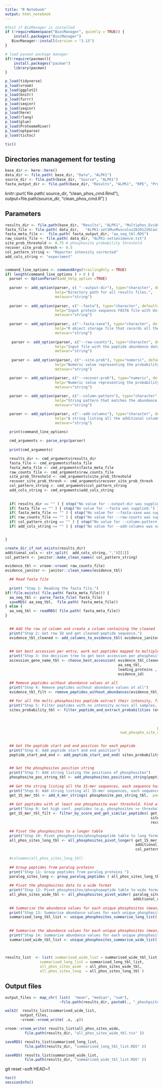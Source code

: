 ```yaml
---
title: "R Notebook"
output: html_notebook
---
```



```r

#Test if BioManager is installed 
if (!requireNamespace("BiocManager", quietly = TRUE)) {
    install.packages("BiocManager")
   BiocManager::install(version = "3.13")
}

# load pacman package manager
if(!require(pacman)){
    install.packages("pacman")
    library(pacman)
}

p_load(tidyverse)
p_load(vroom)
p_load(ggplot2)
p_load(knitr)
p_load(furrr)
p_load(seqinr)
p_load(seqinr)
p_load(here)
p_load(rlang)
p_load(glue)
p_load(ProteomeRiver)
p_load(optparse)
p_load(tictoc)

tic()

```
## Directories management for testing
```r
base_dir <- here::here()
data_dir <- file.path( base_dir, "Data", "ALPK1")
source_dir <- file.path(base_dir, "Source", "ALPK1")
fasta_output_dir <- file.path(base_dir, "Results", "ALPK1", "RPE", "Proteins")
```


knitr::purl( file.path( source_dir,  "clean_phos_cmd.Rmd"), 
             output=file.path(source_dir, "clean_phos_cmd.R") ) 
      
## Parameters
```r

results_dir <- file.path(base_dir, "Results", "ALPK1", "Multiphos_Evidence", "Not_Git") 
fasta_file <- file.path( data_dir,   "ALPK1-set1MusMusculus20201226CanIso.fasta")
fasta_meta_file <-  file.path( fasta_output_dir, "aa_seq_tbl.RDS") 
raw_counts_file <- file.path( data_dir, "ALPK1-set1evidence.txt") 
site_prob_threshold <- 0.75 # phosphosite probability threshold
recover_site_prob_thresh <- 0.5
col_pattern_string <- "Reporter intensity corrected"
add_cols_string <- "experiment"


command_line_options <- commandArgs(trailingOnly = TRUE)
if( length(command_line_options ) > 0 ) {
  parser <- OptionParser(add_help_option =TRUE)
  
  parser <- add_option(parser, c( "--output-dir"), type="character", default="", dest = "results_dir",
                       help="Directory path for all results files.",
                       metavar="string")   
  
  parser <- add_option(parser, c("--fasta"), type="character", default="", dest = "fasta_file",
                       help="Input protein sequence FASTA file with UniProt FASTA header format.",
                       metavar="string")   
  
  parser <- add_option(parser, c("--fasta-save"), type="character", default="aa_seq_tbl.RDS", dest = "fasta_meta_file",
                       help="R object storage file that records all the sequence and header information in the FASTA file.",
                       metavar="string")   
  
   parser <- add_option(parser, c("--raw-counts"), type="character", default="", dest = "raw_counts_file",
                       help="Input file with the peptide abundance data.",
                       metavar="string")    
  
   parser <- add_option(parser, c("--site-prob"), type="numeric", default=0.75, dest = "site_prob_threshold",
                       help="Numeric value representing the probability threshold for accepting a primary modification site.",
                       metavar="string")      

  parser <- add_option(parser, c("--recover-prob"), type="numeric", default=0.5, dest = "recover_site_prob_thresh",
                       help="Numeric value representing the probability threshold for recovering the abundance data for a lower quality modification site, if the same site has already been found as high probability site.",
                       metavar="string")  
    
  parser <- add_option(parser, c("--column-pattern"), type="character", default="corrected", dest = "col_pattern_string",
                       help="String pattern that matches the abundance data columns. It also facilitate the ID of the sample to be extracted.",
                       metavar="string")   

  parser <- add_option(parser, c("--add-columns"), type="character", default="corrected", dest = "add_cols_string",
                       help="A string listing all the additional columns to be included (e.g. experiment group column). Each column is separated by a comma.",
                       metavar="string")      

  print(command_line_options)
  
  cmd_arguments <- parse_args(parser)
  
  print(cmd_arguments)  

  results_dir <- cmd_arguments$results_dir
  fasta_file <- cmd_arguments$fasta_file
  fasta_meta_file <- cmd_arguments$fasta_meta_file
  raw_counts_file <- cmd_arguments$raw_counts_file
  site_prob_threshold <- cmd_arguments$site_prob_threshold
  recover_site_prob_thresh <- cmd_arguments$recover_site_prob_thresh
  col_pattern_string <- cmd_arguments$col_pattern_string
  add_cols_string <- cmd_arguments$add_cols_string
  
  
  if( results_dir == "" ) { stop("No value for --output-dir was supplied.") }
  if( fasta_file == "" ) { stop("No value for --fasta was supplied.") }
  if( fasta_meta_file == "" ) { stop("No value for --fasta-save was supplied.") }
  if( raw_counts_file == "" ) { stop("No value for --raw-counts was supplied.") }
  if( col_pattern_string == "" ) { stop("No value for --column-pattern was supplied.") }
  if( add_cols_string == "" ) { stop("No value for --add-columns was supplied.") }


}

create_dir_if_not_exists(results_dir)
additional_cols <- str_split(  add_cols_string, ",")[[1]] 
col_pattern <- janitor::make_clean_names( col_pattern_string)

```


```r

evidence_tbl <- vroom::vroom( raw_counts_file) 
evidence_janitor <- janitor::clean_names(evidence_tbl)

```


```r
  ## Read fasta file 
  
  print( "Step 1: Reading the fasta file.")
if(!file.exists( file.path( fasta_meta_file))) {
  aa_seq_tbl <- parse_fasta_file( fasta_file)
  saveRDS( aa_seq_tbl,  file.path( fasta_meta_file))
} else {
  aa_seq_tbl <- readRDS( file.path( fasta_meta_file))
}

  
  ## Add the row id column and create a column containing the cleaned  peptide
  print("Step 2: Get row ID and get cleaned peptide sequence.")
  evidence_tbl_cleaned <- add_columns_to_evidence_tbl( evidence_janitor ) 
  
  
  ## Get best accession per entry, work out peptides mapped to multiple genes
  print("Step 3: Use decision tree to get best accession per phosphosite evidence entry")
  accession_gene_name_tbl <- choose_best_accession( evidence_tbl_cleaned, 
                                                    aa_seq_tbl, 
                                                    leading_proteins , 
                                                    evidence_id)
  
  ## Remove peptides without abundance values at all 
  print("Step 4: Remove peptides without abundance values at all")
  evidence_tbl_filt <- remove_peptides_without_abundances(evidence_tbl_cleaned, col_pattern)


```

```r
  ## For all the multi-phosphosites peptide extract their intensity, filter peptide with no intensity across all samples, extract site probabilities
  print("Step 5: Filter peptides with no intensity across all samples, extract intensity data, extract sites")
  sites_probability_tbl <- filter_peptide_and_extract_probabilities (evidence_tbl_filt , 
                                                                       accession_gene_name_tbl,
                                                                       col_pattern,
                                                                       accession_col = leading_proteins,
                                                                      phospho_site_prob_col = phospho_sty_probabilities,
                                                     num_phospho_site_col = phospho_sty ) 
  
```


```r
  ## Get the peptide start and end position for each peptide 
  print("Step 6: Add peptide start and end position")
  peptide_start_and_end <- add_peptide_start_and_end( sites_probability_tbl , aa_seq_tbl )

  
  ## Get the phosphosites position string 
  print("Step 7: Add string listing the positions of phosphosites")
  phosphosite_pos_string_tbl <- add_phosphosites_positions_string(peptide_start_and_end )
  
  ## Get the string listing all the 15-mer sequences, each sequence has the phosphorylation site in the middle
  print("Step 8: Add string listing all 15-mer sequences, each sequence has phosphosite in the center")
  get_15_mer_tbl <- add_X_mer_strings( phosphosite_pos_string_tbl,  padding_length=7) 
  
  ## Get peptides with at least one phosphosite over threshold. Find all peptides with same sites as another peptides that contained at least one phosphosies >= threshold.
  print("Step 9: Get high conf. peptides (e.g. phosphosites >= threshold). Get peptide W/ same sites as high conf. peptide.")
  get_15_mer_tbl_filt <- filter_by_score_and_get_similar_peptides( get_15_mer_tbl, 
                                                                   site_prob_threshold, 
                                                                   recover_site_prob_thresh)

  ## Pivot the phosphosites to a longer table 
  print("Step 10: Pivot phosphosites/phosphopeptide table to long format")
  all_phos_sites_long_tbl <- all_phosphosites_pivot_longer( get_15_mer_tbl_filt,
                                                            additional_cols ,                                                            
                                                            col_pattern  )
  
  #colnames(all_phos_sites_long_tbl)
  
  ## Group peptides from paralog proteins 
  print("Step 11: Group peptides from paralog proteins ")
  paralog_sites_long <- group_paralog_peptides ( all_phos_sites_long_tbl, additional_cols )
  
  ## Pivot the phosphosites data to a wide format
  print("Step 12: Pivot phosphosites/phosphopeptide table to wide format")
  all_phos_sites_wide_tbl <- all_phosphosites_pivot_wider( paralog_sites_long, 
                                                           additional_cols )
  
  ## Summarise the abundance values for each unique phosphosites (mean, median, sum), return table in long format
  print("Step 13: Summarise abundance values for each unique phosphosites, long format")
  summarised_long_tbl_list <- unique_phosphosites_summarise_long_list( paralog_sites_long, 
                                                                       additional_cols ) 
  
  ## Summarise the abundance values for each unique phosphosites (mean, median, sum), return table in wide format
  print("Step 14: Summarise abundance values for each unique phosphosites, wide format")
  summarised_wide_tbl_list <- unique_phosphosites_summarise_wide_list( summarised_long_tbl_list, 
                                                                       additional_cols)
  
```

```r
results_list  <- list( summarised_wide_list = summarised_wide_tbl_list, 
                summarised_long_list = summarised_long_tbl_list, 
                all_phos_sites_wide  = all_phos_sites_wide_tbl, 
                all_phos_sites_long  = all_phos_sites_long_tbl )
```

## Output files 
```r
output_files <- map_chr( list(  "mean", "median", "sum"), 
                         ~file.path(results_dir, paste0(., "_phoshpsites.tsv" )  ) ) 

walk2(  results_list$summarised_wide_list, 
       output_files,
       ~vroom::vroom_write( .x, .y))

vroom::vroom_write( results_list$all_phos_sites_wide, 
         file.path(results_dir, "all_phos_sites_wide_tbl.tsv" ))

saveRDS( results_list$summarised_long_list, 
         file.path(results_dir, "summarised_long_tbl_list.RDS" ))

saveRDS( results_list$summarised_wide_list, 
         file.path(results_dir, "summarised_wide_tbl_list.RDS" ))

```

git reset --soft HEAD~1


```r
toc()
sessionInfo()
```

